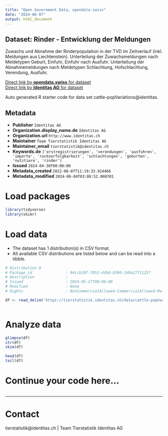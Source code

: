 ```yaml
---
title: "Open Government Data, opendata.swiss"
date: "2024-06-07"
output: html_document
---
```


## Dataset: Rinder - Entwicklung der Meldungen

Zuwachs und Abnahme der Rinderpopulation in der TVD im Zeitverlauf (inkl. Meldungen aus Liechtenstein). Unterteilung der Zuwachsmeldungen nach Meldetypen Geburt, Einfuhr, Einfuhr nach Ausfuhr. Unterteilung der Abnahmemeldungen nach Meldetypen Schlachtung, Hofschlachtung, Verendung, Ausfuhr. 

[Direct link by **opendata.swiss** for dataset](https://opendata.swiss/de/dataset/rinder-entwicklung-der-meldungen)<br>
[Direct link by **Identitas AG** for dataset](https://tierstatistik.identitas.ch/)

Auto generated R starter code for data set cattle-popVariations@identitas.

## Metadata

- **Publisher** `Identitas AG`
- **Organization.display_name.de** `Identitas AG`
- **Organization.url** `http://www.identitas.ch`
- **Maintainer** `Team Tierstatistik Identitas AG`
- **Maintainer_email** `tierstatistik@identitas.ch`
- **Keywords.de** `['erstregistrierungen', 'verendungen', 'ausfuhren', 'importe', 'ruckverfolgbarkeit', 'schlachtungen', 'geburten', 'nutztiere', 'rinder']`
- **Issued** `2024-04-30T00:00:00`
- **Metadata_created** `2022-06-07T11:19:33.924466`
- **Metadata_modified** `2024-06-04T03:08:52.080701`


# Load packages

```r

library(tidyverse)
library(skimr)

```

# Load data

-   The dataset has 1 distribution(s) in CSV format.
-   All available CSV distributions are listed below and can be read into a tibble.

```r

# Distribution 0
# Package_id               : 94ccb28f-7053-4d9d-8390-1d9a27711257
# Description              : 
# Issued                   : 2024-05-27T00:00:00
# Modified                 : None
# Rights                   : NonCommercialAllowed-CommercialAllowed-ReferenceRequired

df <- read_delim('https://tierstatistik.identitas.ch/data/cattle-popVariations.csv')



```

# Analyze data

```r

glimpse(df)
str(df)
skim(df)

head(df)
tail(df)

```

# Continue your code here...

```r

```

------------------------------------------------------------------------

# Contact

tierstatistik@identitas.ch | Team Tierstatistik Identitas AG
